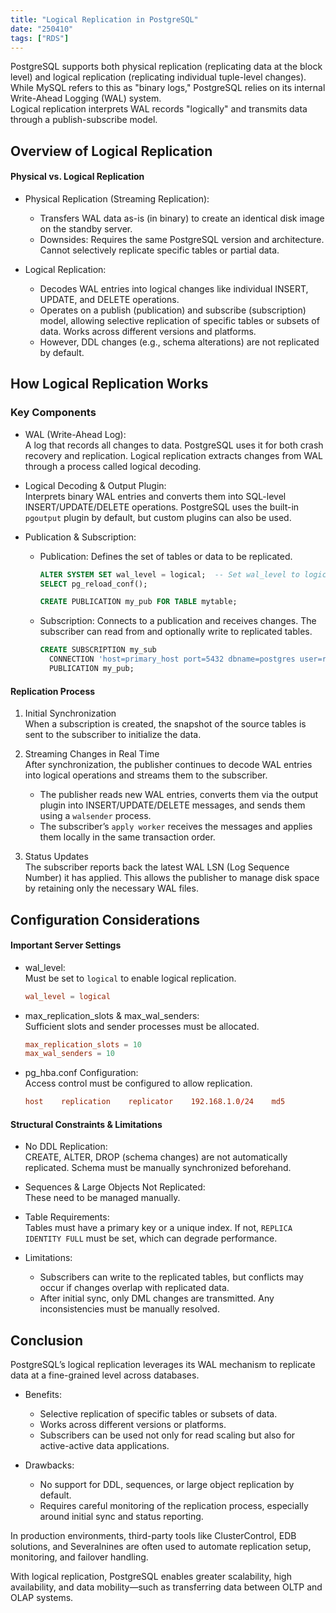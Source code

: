```yaml
---
title: "Logical Replication in PostgreSQL"
date: "250410"
tags: ["RDS"]
---
```


PostgreSQL supports both physical replication (replicating data at the block level) and logical replication (replicating individual tuple-level changes).  
While MySQL refers to this as "binary logs," PostgreSQL relies on its internal Write-Ahead Logging (WAL) system.  
Logical replication interprets WAL records "logically" and transmits data through a publish-subscribe model.

## Overview of Logical Replication

#### Physical vs. Logical Replication

- Physical Replication (Streaming Replication):

  - Transfers WAL data as-is (in binary) to create an identical disk image on the standby server.
  - Downsides: Requires the same PostgreSQL version and architecture. Cannot selectively replicate specific tables or partial data.

- Logical Replication:

  - Decodes WAL entries into logical changes like individual INSERT, UPDATE, and DELETE operations.
  - Operates on a publish (publication) and subscribe (subscription) model, allowing selective replication of specific tables or subsets of data. Works across different versions and platforms.
  - However, DDL changes (e.g., schema alterations) are not replicated by default.

## How Logical Replication Works

### Key Components

- WAL (Write-Ahead Log):  
  A log that records all changes to data. PostgreSQL uses it for both crash recovery and replication. Logical replication extracts changes from WAL through a process called logical decoding.

- Logical Decoding & Output Plugin:  
  Interprets binary WAL entries and converts them into SQL-level INSERT/UPDATE/DELETE operations. PostgreSQL uses the built-in `pgoutput` plugin by default, but custom plugins can also be used.

- Publication & Subscription:

  - Publication: Defines the set of tables or data to be replicated.

    ```sql
    ALTER SYSTEM SET wal_level = logical;  -- Set wal_level to logical (requires restart)
    SELECT pg_reload_conf();

    CREATE PUBLICATION my_pub FOR TABLE mytable;
    ```

  - Subscription: Connects to a publication and receives changes. The subscriber can read from and optionally write to replicated tables.

    ```sql
    CREATE SUBSCRIPTION my_sub
      CONNECTION 'host=primary_host port=5432 dbname=postgres user=replicator password=secret'
      PUBLICATION my_pub;
    ```

#### Replication Process

1. Initial Synchronization  
   When a subscription is created, the snapshot of the source tables is sent to the subscriber to initialize the data.

2. Streaming Changes in Real Time  
   After synchronization, the publisher continues to decode WAL entries into logical operations and streams them to the subscriber.

   - The publisher reads new WAL entries, converts them via the output plugin into INSERT/UPDATE/DELETE messages, and sends them using a `walsender` process.
   - The subscriber’s `apply worker` receives the messages and applies them locally in the same transaction order.

3. Status Updates  
   The subscriber reports back the latest WAL LSN (Log Sequence Number) it has applied. This allows the publisher to manage disk space by retaining only the necessary WAL files.

## Configuration Considerations

#### Important Server Settings

- wal_level:  
  Must be set to `logical` to enable logical replication.

  ```conf
  wal_level = logical
  ```

- max_replication_slots & max_wal_senders:  
  Sufficient slots and sender processes must be allocated.

  ```conf
  max_replication_slots = 10
  max_wal_senders = 10
  ```

- pg_hba.conf Configuration:  
  Access control must be configured to allow replication.

  ```conf
  host    replication    replicator    192.168.1.0/24    md5
  ```

#### Structural Constraints & Limitations

- No DDL Replication:  
  CREATE, ALTER, DROP (schema changes) are not automatically replicated. Schema must be manually synchronized beforehand.

- Sequences & Large Objects Not Replicated:  
  These need to be managed manually.

- Table Requirements:  
  Tables must have a primary key or a unique index. If not, `REPLICA IDENTITY FULL` must be set, which can degrade performance.

- Limitations:
  - Subscribers can write to the replicated tables, but conflicts may occur if changes overlap with replicated data.
  - After initial sync, only DML changes are transmitted. Any inconsistencies must be manually resolved.

## Conclusion

PostgreSQL’s logical replication leverages its WAL mechanism to replicate data at a fine-grained level across databases.

- Benefits:

  - Selective replication of specific tables or subsets of data.
  - Works across different versions or platforms.
  - Subscribers can be used not only for read scaling but also for active-active data applications.

- Drawbacks:
  - No support for DDL, sequences, or large object replication by default.
  - Requires careful monitoring of the replication process, especially around initial sync and status reporting.

In production environments, third-party tools like ClusterControl, EDB solutions, and Severalnines are often used to automate replication setup, monitoring, and failover handling.

With logical replication, PostgreSQL enables greater scalability, high availability, and data mobility—such as transferring data between OLTP and OLAP systems.

